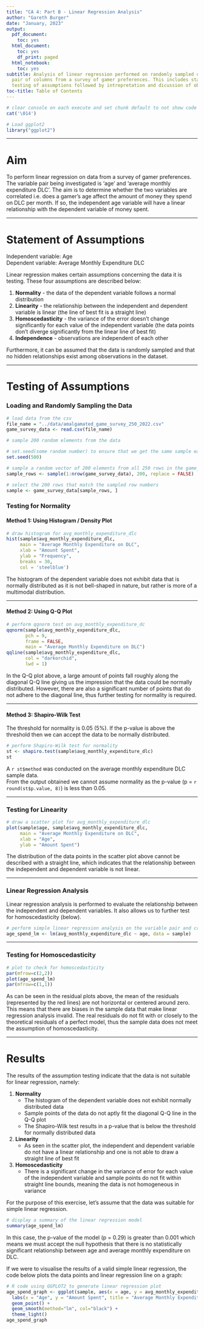 ```yaml
---
title: "CA 4: Part B - Linear Regression Analysis"
author: "Gareth Burger"
date: "January, 2023"
output:
  pdf_document:
    toc: yes
  html_document:
    toc: yes
    df_print: paged
  html_notebook:
    toc: yes
subtitle: Analysis of linear regression performed on randomly sampled data from a
  pair of columns from a survey of gamer preferences. This includes statement and
  testing of assumptions followed by intrepretation and dicussion of obtained results.
toc-title: Table of Contents
---
```


```r
# clear console on each execute and set chunk default to not show code
cat('\014')

# Load ggplot2
library("ggplot2")
```

---

# Aim
To perform linear regression on data from a survey of gamer preferences. The variable pair being investigated is 'age' and 'average monthly expenditure DLC'. The aim is to determine whether the two variables are correlated i.e. does a gamer's age affect the amount of money they spend on DLC per month. If so, the independent age variable will have a linear relationship with the dependent variable of money spent.

---

# Statement of Assumptions
Independent variable: Age\
Dependent variable: Average Monthly Expenditure DLC

Linear regression makes certain assumptions concerning the data it is testing. These four assumptions are described below:\

1. **Normality** - the data of the dependent variable follows a normal distribution 
2. **Linearity** - the relationship between the independent and dependent variable is linear (the line of best fit is a straight line)
3. **Homoscedasticity** - the variance of the error doesn't change significantly for each value of the independent variable (the data points don't diverge significantly from the linear line of best fit)
4. **Independence** - observations are independent of each other

Furthermore, it can be assumed that the data is randomly sampled and that no hidden relationships exist among observations in the dataset.

---

# Testing of Assumptions
### Loading and Randomly Sampling the Data
```r
# load data from the csv
file_name = "../data/amalgamated_game_survey_250_2022.csv"
game_survey_data <- read.csv(file_name)

# sample 200 random elements from the data

# set.seed(some random number) to ensure that we get the same sample each time
set.seed(500)

# sample a random vector of 200 elements from all 250 rows in the game_survey_data dataset
sample_rows <- sample(1:nrow(game_survey_data), 200, replace = FALSE)

# select the 200 rows that match the sampled row numbers
sample <- game_survey_data[sample_rows, ]
```

### Testing for Normality

#### Method 1: Using Histogram / Density Plot
```r
# draw histogram for avg_monthly_expenditure_dlc
hist(sample$avg_monthly_expenditure_dlc, 
     main = "Average Monthly Expenditure on DLC", 
     xlab = "Amount Spent", 
     ylab = "Frequency", 
     breaks = 30, 
     col = 'steelblue')
```

The histogram of the dependent variable does not exhibit data that is normally distributed as it is not bell-shaped in nature, but rather is more of a multimodal distribution.

---

#### Method 2: Using Q-Q Plot
```r
# perform qqnorm test on avg_monthly_expenditure_dc
qqnorm(sample$avg_monthly_expenditure_dlc, 
       pch = 9, 
       frame = FALSE, 
       main = "Average Monthly Expenditure on DLC")
qqline(sample$avg_monthly_expenditure_dlc, 
       col = "darkorchid", 
       lwd = 1)
```

In the Q-Q plot above, a large amount of points fall roughly along the diagonal Q-Q line giving us the impression that the data could be normally distributed. However, there are also a significant number of points that do not adhere to the diagonal line, thus further testing for normality is required. 

---

#### Method 3: Shapiro-Wilk Test

The threshold for normality is 0.05 (5%). If the p-value is above the threshold then we can accept the data to be normally distributed.\

```r
# perform Shapiro-Wilk test for normality
st <- shapiro.test(sample$avg_monthly_expenditure_dlc)
st
```

A `r st$method` was conducted on the average monthly expenditure DLC sample data.\
From the output obtained we cannot assume normality as the p-value (p = `r round(st$p.value, 8)`) is less than 0.05.
 
---

### Testing for Linearity
```r
# draw a scatter plot for avg_monthly_expenditure_dlc
plot(sample$age, sample$avg_monthly_expenditure_dlc,
     main = "Average Monthly Expenditure on DLC",
     xlab = "Age",
     ylab = "Amount Spent")
```

The distribution of the data points in the scatter plot above cannot be described with a straight line, which indicates that the relationship between the independent and dependent variable is not linear.

---

### Linear Regression Analysis

Linear regression analysis is performed to evaluate the relationship between the independent and dependent variables. It also allows us to further test for homoscedasticity (below).

```r
# perform simple linear regression analysis on the variable pair and create the model
age_spend_lm <- lm(avg_monthly_expenditure_dlc ~ age, data = sample)
```

---

### Testing for Homoscedasticity
```r
# plot to check for homoscedasticity
par(mfrow=c(2,2))
plot(age_spend_lm)
par(mfrow=c(1,1))
```
As can be seen in the residual plots above, the mean of the residuals (represented by the red lines) are not horizontal or centered around zero. This means that there are biases in the sample data that make linear regression analysis invalid. The real residuals do not fit with or closely to the theoretical residuals of a perfect model, thus the sample data does not meet the assumption of homoscedasticity.

---

# Results 
The results of the assumption testing indicate that the data is not suitable for linear regression, namely:

1. **Normality** 
    - The histogram of the dependent variable does not exhibit normally distributed data
    - Sample points of the data do not aptly fit the diagonal Q-Q line in the Q-Q plot
    - The Shapiro-Wilk test results in a p-value that is below the threshold for normally distributed data
2. **Linearity**
    - As seen in the scatter plot, the independent and dependent variable do not have a linear relationship and one is not able to draw a straight line of best fit
3. **Homoscedasticity**
    - There is a significant change in the variance of error for each value of the independent variable and sample points do not fit within straight line bounds, meaning the data is not homogeneous in variance
    
For the purpose of this exercise, let's assume that the data was suitable for simple linear regression.

```r
# display a summary of the linear regression model
summary(age_spend_lm)
```
In this case, the p-value of the model (p = 0.29) is greater than 0.001 which means we must accept the null hypothesis that there is no statistically significant relationship between age and average monthly expenditure on DLC.

If we were to visualise the results of a valid simple linear regression, the code below plots the data points and linear regression line on a graph:

```r
# R code using GGPLOT2 to generate linear regression plot
age_spend_graph <- ggplot(sample, aes(x = age, y = avg_monthly_expenditure_dlc)) +
  labs(x = "Age", y = "Amount Spent", title = "Average Monthly Expenditure on DLC as a function of Age") +
  geom_point() +
  geom_smooth(method="lm", col="black") +
  theme_light()
age_spend_graph
```